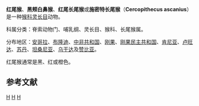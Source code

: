 {{Speciesbox
| taxon = Cercopithecus ascanius
| binomial_authority = ([[Jean-Baptiste_Audebert|Audebert]], 1799)
| name = 红尾长尾猴<ref name=MSW3>{{MSW3 Groves | pages = 154-155|id=12100448}}</ref>
| image = Red-tailed monkey profile.jpg
| status = LC
| status_system = iucn3.1
| status_ref = <ref name=iucn>{{IUCN2008|assessors=Oates, J. F., Hart, J., Groves, C. P. & Butynski, T. M.|year=2008|id=4212|title=Cercopithecus ascanius|downloaded=4 January 2009}}</ref>
| range_map = Cercopithecus ascanius distribution.svg
| range_map_caption = <big>分布范围</big>}}

'''红尾猴'''、'''黑颊白鼻猴'''、'''红尾长尾猴'''或'''施密特长尾猴'''（'''Cercopithecus ascanius'''）是一种[[猴科|猴科]][[灵长目|灵长目]]动物。

科属分类：脊索动物门、哺乳纲、灵长目、猴科、长尾猴属。

分布地区：[[安哥拉|安哥拉]]、[[布隆迪|布隆迪]]、[[中非共和国|中非共和国]]、[[刚果|刚果]]、[[刚果民主共和国|刚果民主共和国]]、[[肯尼亚|肯尼亚]]、[[卢旺达|卢旺达]]、[[苏丹|苏丹]]、[[坦桑尼亚|坦桑尼亚]]、[[乌干达|乌干达]]及[[赞比亚|赞比亚]]。

红尾猴通常是黑、红或橙色。

==参考文献==
{{reflist}}
{{Commons|Cercopithecus ascanius}}

{{Taxonbar}}
[[Category:红尾长尾猴|H]]
[[Category:非洲哺乳動物|H]]
[[Category:1799年描述的动物|H]]